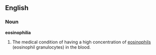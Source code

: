 ==English==

===Noun===
'''eosinophilia'''

# {{medicine}} The medical condition of having a high concentration of [[eosinophil]]s (eosinophil granulocytes) in the blood.